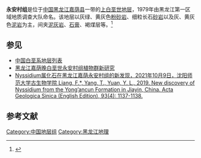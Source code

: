{{Infobox rockunit
| name           = 永安村组
| period         = 上白垩世
| age            = 
| image          = 
| imagesize      = 
| caption        = 
| type           = [[组_(地质学)|组]]
| prilithology   = 灰绿、黄灰色[[粉砂岩|粉砂岩]]、细粒长石[[砂岩|砂岩]]以及灰、黄灰色[[泥岩|泥岩]]
| otherlithology = [[泥灰岩|泥灰岩]]、[[石膏|石膏]]、褐煤层等
| namedfor       = 
| namedby        = 黑龙江第一区域地质调查大队
| region         = [[黑龙江|黑龙江]][[嘉荫县|嘉荫县]]一带
| country        = {{PRC}}
| coordinates    =
| unitof         =
| subunits       = 
| underlies      = [[太平林场组|太平林场组]]
| overlies       = [[宁远村组|宁远村组]]
| thickness      = 
| extent         =
| area           = 
| map            = 
| map_caption    = 
}}
'''永安村组'''是位于[[中国|中国]][[黑龙江|黑龙江]][[嘉荫县|嘉荫县]]一带的[[上白垩世|上白垩世]][[地层|地层]]，1979年由黑龙江第一区域地质调查大队命名。该地层以灰绿、黄灰色[[粉砂岩|粉砂岩]]、细粒长石[[砂岩|砂岩]]以及灰、黄灰色[[泥岩|泥岩]]为主，间夹[[泥灰岩|泥灰岩]]、[[石膏|石膏]]、褐煤层等。<ref>{{cite book | title=《中国岩石地层辞典》 | publisher=中国地质大学出版社 | author=高振家、陈克强、魏家庸 | year=2000}}</ref>

== 参见 ==
* [[中国白垩系地层列表|中国白垩系地层列表]]
* [https://web02.cnki.net/kmobile/Doctor/detail/DKCD/1015593138.NH 黑龙江嘉荫晚白垩世永安村组植物群新研究]
* [https://cop.synu.edu.cn/2021/1009/c4556a77599/page.htm Nyssidium属化石在黑龙江嘉荫永安村组的新发现，2021年10月9日，沈阳师范大学古生物学院 Liang, F.*, Yang, T., Yuan, Y. L., 2019. New discovery of Nyssidium from the Yong’ancun Formation in Jiayin, China. Acta Geologica Sinica (English Edition), 93(4): 1137-1138.]

== 参考文献 ==
{{Reflist}}

{{地质小作品}}

[[Category:中国地层组|Category:中国地层组]]
[[Category:黑龙江地理|Category:黑龙江地理]]